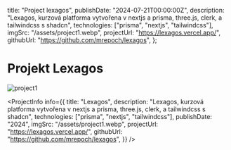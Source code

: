 
  title: "Project lexagos",
  publishDate: "2024-07-21T00:00:00Z",
  description:
    "Lexagos, kurzová platforma vytvořena v nextjs a prisma, three.js, clerk, a tailwindcss s shadcn",
  technologies: ["prisma", "nextjs", "tailwindcss"],
  imgSrc: "/assets/project1.webp",
  projectUrl: "https://lexagos.vercel.app/",
  githubUrl: "https://github.com/mrepoch/lexagos",
};

# Projekt Lexagos

<Image src="/assets/project1.webp" alt="project1" width={2000} height={2000} />

<ProjectInfo
  info={{
    title: "Lexagos",
    description:
      "Lexagos, kurzová platforma vytvořena v nextjs a prisma, three.js, clerk, a tailwindcss s shadcn",
    technologies: ["prisma", "nextjs", "tailwindcss"],
    publishDate: "2024",
    imgSrc: "/assets/project1.webp",
    projectUrl: "https://lexagos.vercel.app/",
    githubUrl: "https://github.com/mrepoch/lexagos",
  }}
/>
